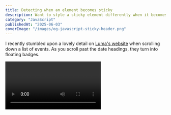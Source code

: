 ```yaml
---
title: Detecting when an element becomes sticky
description: Want to style a sticky element differently when it becomes sticky, or simply run some code when it becomes sticky? You can't do it with CSS alone, but there is a way...
category: "JavaScript"
publishedAt: "2025-06-03"
coverImage: "/images/og-javascript-sticky-header.png"
---
```



I recently stumbled upon a lovely detail on [Luma's website](https://www.luma.com/) when scrolling down a list of events. As you scroll past the date headings, they turn into floating badges.

<Video publicId="ue4nokdrvh6leyd25lql" className="aspect-[170/63]" />

There's no way to use CSS to style an element when it becomes sticky, so how the hell did they do it?

<Callout type="note" title="Good news everyone!">
  We'll soon be able to [use container queries to detect when an element becomes
  sticky](https://caniuse.com/mdn-css_at-rules_container_scroll-state_queries_stuck).

But as of this article's publishing, it's [only available in
Chrome](https://caniuse.com/?search=scroll-state), so you're stuck with this
for now.

</Callout>

## Making an element sticky is easy

Having elements become automatically sticky when scrolling is very simple. You just need to set [`position: sticky`](https://developer.mozilla.org/en-US/docs/Web/CSS/position#sticky) on the element and then set an inset property to control the offset relative to the nearest scrolling ancestor.

```css
.sticky {
  position: sticky;
  top: 0;
}
```

Now any element with this class will be `static` by default, but will become `sticky` when it hits the `top` of the nearest scrolling ancestor, which is usually the viewport. It will be offset by `0`.

<Callout type="tip" title="Using inset properties beyond top">
  While `top` is being used in this example, you can use any of the [inset
  properties](https://developer.mozilla.org/en-US/docs/Web/CSS/inset) to control
  where the element sticks to. At least one inset property **must** be set.
</Callout>

If we take our Luma example from earlier, we can use sticky positioning on the date headings like so:

<Example
  class="max-h-64"
  caption="We can use CSS to make an element sticky, but what about styling it differently when it becomes sticky? 🤔"
>
  <JustSticky client:load />
</Example>

Now, our headings become sticky when they hit the top of the viewport, or in this case the top of the scrolling ancestor.

But the headings just float over the content, which doesn't look clean or as slick. Once you have images and text instead of the placeholders in my example, it will look even worse.

So, how can we style the headings to stand out when they become sticky?

## Detecting when an element becomes sticky is tricky

As of this writing, there is no way to detect when an element becomes sticky using CSS alone. We have to rely on JavaScript to detect when an element becomes sticky.

Thankfully, we have a Web API that can help us out: [`IntersectionObserver`](https://developer.mozilla.org/en-US/docs/Web/API/Intersection_Observer_API). If you've not heard of this API before, you're about to discover one of modern web development's best tools.

### `IntersectionObserver` to the rescue

At its simplest, the `IntersectionObserver` API allows you to detect the relative visibility of two elements, giving us a way to asynchronously observe (i.e. performant and non-blocking) when one of those elements intersects with the other.

<Figure
  src={SVGStickyHeaderIntersection}
  alt="A diagram showing how IntersectionObserver works, specifically that it can track the visibility of an element within a root element, such as a scrollable ancestor or the viewport."
  caption="IntersectionObserver allows us to track the visibility of an element within a root element, such as a scrollable ancestor or the viewport."
/>

Typically you would use this API to detect when an element becomes visible within the viewport, or within a scrollable ancestor, but the API is very flexible, supporting many different use cases.

<Callout type="tip" title="Learning more about IntersectionObserver">
  This guide isn't going to cover the IntersectionObserver API in detail, just enough for sticky detection. If you'd like to learn more about the API, I'd recommend two great resources:

  <ul>
    <li>[MDN's IntersectionObserver documentation](https://developer.mozilla.org/en-US/docs/Web/API/Intersection_Observer_API) the web developers bible entry</li>
    <li>[Dynamic Header
  with
  IntersectionObserver](https://www.smashingmagazine.com/2021/07/dynamic-header-intersection-observer/)
  where Michelle Barker goes into detail on another fun example with headings</li>
  </ul>
</Callout>

### Sticky detection with `rootMargin`

Sticky elements present us with a unique challenge when using `IntersectionObserver`: if the element is sticky, it unlikely intersects with the viewport until it hits the bounds of it's container element, at which point it becomes fixed in place and is no longer sticky 🤔.

That's where the [`rootMargin` option](https://developer.mozilla.org/en-US/docs/Web/API/IntersectionObserver/rootMargin) comes in, which allows us to specify a margin around the root element (usually the viewport, but can be any element or scrollable ancestor).

<Figure
  src={SVGStickyHeaderRootMargin}
  alt="A diagram showing how rootMargin is used in IntersectionObserver, specifically that you can use negative insets to create an inner margin."
  caption="The rootMargin property allows us to specify a margin around the root element, which is usually the viewport, but can be any element or scrollable ancestor."
/>

`rootMargin` is given a string value of inset properties, and you can give it negative insets to create an inner margin.

By telling the observer to observe the element with a `rootMargin` of `-10px 0px 0px 0px`, for example, we're telling the observer to consider the target element as intersecting when it's `10px` from the top of the viewport.

**🧠 Here's the big brain bit:** by setting the `rootMargin` with a negative inset that matches the offset of the sticky element, we can reasonably deduce that when the element is within the `rootMargin` it is **not** sticky. So we just need to check for the inverse, and style accordingly.

## The final solution

We'll use `IntersectionObserver` to observe when our target sticky element leaves our root element, but we'll add a negative `rootMargin` to account for the sticky element's offset.

<Example
  id="example-sticky-detect"
  class="max-h-64"
  caption="The final solution, using IntersectionObserver to detect when an element becomes sticky."
>
  <StickyDetect client:load />
</Example>

As an added measure here, we're also checking if the element is intersecting where we expect it to be to avoid false positives (i.e. we think the element is sticking, but we just haven't scrolled past it yet).

Finally, we'll use the `dataset` property to store the state of the element, as that then allows us not only to style the element with simple CSS, but gives us the potential to run code when that state changes if desired.

Combining all of that above, we end up with some plain JavaScript like so:

```js showLineNumbers
const stickyElements = document.querySelectorAll(".detect-sticky")

if (!stickyElements) return

stickyElements.forEach((stickyElement) => {
  const observer = new IntersectionObserver(
    ([e]) => {
      let isSticky = false

      if (e.intersectionRect.top === e.rootBounds?.top) {
        isSticky = true
      }

      stickyElement.dataset.currentlySticky = String(isSticky)
    },
    {
      rootMargin: "-15px 0px 0px 0px",
      threshold: [1],
    },
  )

  observer.observe(stickyElement)
})
```

Let's step through the details inside the `IntersectionObserver` callback.

```js showLineNumbers startLineNumber=8
let isSticky = false

if (e.intersectionRect.top === e.rootBounds?.top) {
  isSticky = true
}
```

Here we're checking if the top edge of the intersection rectangle exactly matches the top edge of the root bounds. If it does, we know the element is sticking to the top of the root element, and we can set the `isSticky` variable to `true`.

You'll want to change the check here if you're using something other than the `top` inset property for the `rootMargin`.

```js showLineNumbers startLineNumber=14
stickyElement.dataset.currentlySticky = String(isSticky)
```

We set the `dataset.currentlySticky` property to the `isSticky` variable, which we can then use in our CSS to style the element accordingly. You'll want to change

In addition to the callback, we're also passing some options to the `IntersectionObserver`.

```js showLineNumbers startLineNumber=16
{
  rootMargin: "-15px 0px 0px 0px",
  threshold: [1],
}
```

Add a negative top margin to the observer's root, to account for the sticky element's offset (including margin and padding). It's a good idea to a couple of pixels on top of the sticky offset, as sticky elements don't become sticky until moving past the sticky offset, and there can be rounding errors. You should play around to get a feel for the right value.

The [`threshold` option](https://developer.mozilla.org/en-US/docs/Web/API/IntersectionObserver/thresholds) isn't something we've covered in detail here, but it's an array of numbers between 0 and 1 that represent the percentage of the element that must be visible in order to be considered an intersection.

In this case, we're saying that the element must be 100% visible in order to be considered an intersection. This is important because we want to avoid false positives, where we think the element is sticking, but we just haven't scrolled past it yet.

And that's it! We've now got a way to detect when an element becomes sticky, and we can use that state to style the element accordingly.
